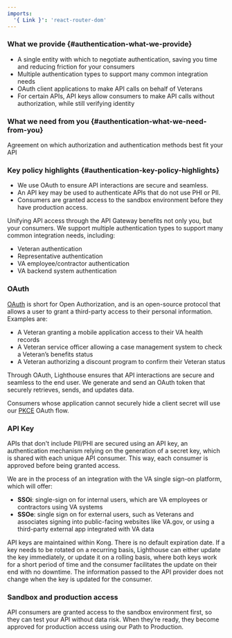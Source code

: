 ```yaml
---
imports:
  '{ Link }': 'react-router-dom'
---
```


<div className="feature" role="region" aria-label="Authentication and Authorization Expectations Summary">

### What we provide {#authentication-what-we-provide}

- A single entity with which to negotiate authentication, saving you time and reducing friction for your consumers
- Multiple authentication types to support many common integration needs
- OAuth client applications to make API calls on behalf of Veterans
- For certain APIs, API keys allow consumers to make API calls without authorization, while still verifying identity

### What we need from you {#authentication-what-we-need-from-you}

Agreement on which authorization and authentication methods best fit your API

### Key policy highlights {#authentication-key-policy-highlights}

- We use OAuth to ensure API interactions are secure and seamless.
- An API key may be used to authenticate APIs that do not use PHI or PII.
- Consumers are granted access to the sandbox environment before they have production access.

</div>

Unifying API access through the API Gateway benefits not only you, but your consumers. We support multiple authentication types to support many common integration needs, including:

- Veteran authentication
- Representative authentication
- VA employee/contractor authentication
- VA backend system authentication

### OAuth

[OAuth](https://oauth.net/) is short for Open Authorization, and is an open-source protocol that allows a user to grant a third-party access to their personal information. Examples are:

- A Veteran granting a mobile application access to their VA health records
- A Veteran service officer allowing a case management system to check a Veteran’s benefits status
- A Veteran authorizing a discount program to confirm their Veteran status

Through OAuth, Lighthouse ensures that API interactions are secure and seamless to the end user. We generate and send an OAuth token that securely retrieves, sends, and updates data.

Consumers whose application cannot securely hide a client secret will use our [PKCE](https://oauth.net/2/pkce/) OAuth flow.

### API Key

APIs that don't include PII/PHI are secured using an API key, an authentication mechanism relying on the generation of a secret key, which is shared with each unique API consumer. This way, each consumer is approved before being granted access.

We are in the process of an integration with the VA single sign-on platform, which will offer:

- **SSOi**: single-sign on for internal users, which are VA employees or contractors using VA systems
- **SSOe**: single sign on for external users, such as Veterans and associates signing into public-facing websites like VA.gov, or using a third-party external app integrated with VA data

API keys are maintained within Kong. There is no default expiration date. If a key needs to be rotated on a recurring basis, Lighthouse can either update the key immediately, or update it on a rolling basis, where both keys work for a short period of time and the consumer facilitates the update on their end with no downtime. The information passed to the API provider does not change when the key is updated for the consumer.

### Sandbox and production access

API consumers are granted access to the sandbox environment first, so they can test your API without data risk. When they’re ready, they become approved for production access using our <Link to="/go-live">Path to Production</Link>.

